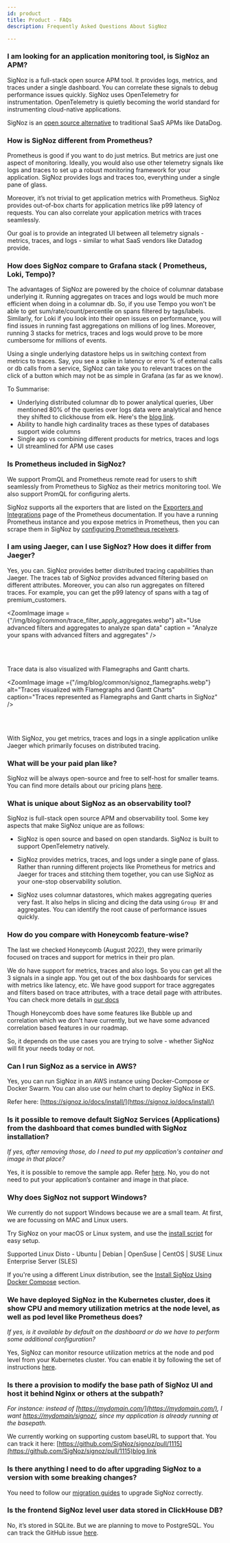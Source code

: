 ```yaml
---
id: product
title: Product - FAQs
description: Frequently Asked Questions About SigNoz

---
```


### I am looking for an application monitoring tool, is SigNoz an APM?

SigNoz is a full-stack open source APM tool. It provides logs, metrics, and traces under a single dashboard. You can correlate these signals to debug performance issues quickly. SigNoz uses OpenTelemetry for instrumentation. OpenTelemetry is quietly becoming the world standard for instrumenting cloud-native applications. 

SigNoz is an [open source alternative](https://signoz.io/blog/open-source-datadog-alternative/) to traditional SaaS APMs like DataDog.

### How is SigNoz different from Prometheus?

Prometheus is good if you want to do just metrics. But metrics are just one aspect of monitoring. Ideally, you would also use other telemetry signals like logs and traces to set up a robust monitoring framework for your application. SigNoz provides logs and traces too, everything under a single pane of glass.

Moreover, it’s not trivial to get application metrics with Prometheus. SigNoz provides out-of-box charts for application metrics like p99 latency of requests. You can also correlate your application metrics with traces seamlessly.

Our goal is to provide an integrated UI between all telemetry signals - metrics, traces, and logs - similar to what SaaS vendors like Datadog provide.

### How does SigNoz compare to Grafana stack ( Prometheus, Loki, Tempo)?

The advantages of SigNoz are powered by the choice of columnar database underlying it. Running aggregates on traces and logs would be much more efficient when doing in a columnar db. So, if you use Tempo you won't be able to get sum/rate/count/percentile on spans filtered by tags/labels. Similarly, for Loki if you look into their open issues on performance, you will find issues in running fast aggregations on millions of log lines.
Moreover, running 3 stacks for metrics, traces and logs would prove to be more cumbersome for millions of events.

Using a single underlying datastore helps us in switching context from metrics to traces. Say, you see a spike in latency or error % of external calls or db calls from a service, SigNoz can take you to relevant traces on the click of a button which may not be as simple in Grafana (as far as we know).

To Summarise:

- Underlying distributed columnar db to power analytical queries, Uber mentioned 80% of the queries over logs data were analytical and hence they shifted to clickhouse from elk. Here's the <a href="https://www.uber.com/en-IN/blog/logging/" rel="noopener noreferrer nofollow" target="_blank">blog link</a>.
- Ability to handle high cardinality traces as these types of databases support wide columns
- Single app vs combining different products for metrics, traces and logs
- UI streamlined for APM use cases

### Is Prometheus included in SigNoz?

We support PromQL and Prometheus remote read for users to shift seamlessly from Prometheus to SigNoz as their metrics monitoring tool. We also support PromQL for configuring alerts.

SigNoz supports all the exporters that are listed on the <a href="https://prometheus.io/docs/instrumenting/exporters/" rel="noopener noreferrer nofollow" target="_blank">Exporters and Integrations</a> page of the Prometheus documentation. If you have a running Prometheus instance and you expose metrics in Prometheus, then you can scrape them in SigNoz by [configuring Prometheus receivers](https://signoz.io/docs/userguide/send-metrics/#enable-a-prometheus-receiver).

### I am using Jaeger, can I use SigNoz? How does it differ from Jaeger?

Yes, you can. SigNoz provides better distributed tracing capabilities than Jaeger. The traces tab of SigNoz provides advanced filtering based on different attributes. Moreover, you can also run aggregates on filtered traces. For example, you can get the p99 latency of spans with a tag of premium_customers.

<ZoomImage
    image ={"/img/blog/common/trace_filter_apply_aggregates.webp"} 
    alt="Use advanced filters and aggregates to analyze span data"
    caption = "Analyze your spans with advanced filters and aggregates"
/>

<br></br>

Trace data is also visualized with Flamegraphs and Gantt charts.

<ZoomImage
    image ={"/img/blog/common/signoz_flamegraphs.webp"} 
    alt="Traces visualized with Flamegraphs and Gantt Charts"
    caption="Traces represented as Flamegraphs and Gantt charts in SigNoz"
/>

<br></br>

With SigNoz, you get metrics, traces and logs in a single application unlike Jaeger which primarily focuses on distributed tracing.

### What will be your paid plan like?

SigNoz will be always open-source and free to self-host for smaller
teams. You can find more details about our pricing plans [here](https://signoz.io/pricing/).


### What is unique about SigNoz as an observability tool?

SigNoz is full-stack open source APM and observability tool. Some key aspects that make SigNoz unique are as follows:

- SigNoz is open source and based on open standards. SigNoz is built to support OpenTelemetry natively.

- SigNoz provides metrics, traces, and logs under a single pane of glass. Rather than running different projects like Prometheus for metrics and Jaeger for traces and stitching them together, you can use SigNoz as your one-stop observability solution.

- SigNoz uses columnar datastores, which makes aggregating queries very fast. It also helps in slicing and dicing the data using `Group BY` and aggregates. You can identify the root cause of performance issues quickly.

### How do you compare with Honeycomb feature-wise?

The last we checked Honeycomb (August 2022), they were primarily focused on traces and support for metrics in their pro plan.

We do have support for metrics, traces and also logs. So you can get all the 3 signals in a single app. You get out of the box dashboards for services with metrics like latency, etc. We have good support for trace aggregates and filters based on trace attributes, with a trace detail page with attributes. You can check more details in [our docs](https://signoz.io/docs/userguide/overview/)

Though Honeycomb does have some features like Bubble up and correlation which we don't have currently, but we have some advanced correlation based features in our roadmap.

So, it depends on the use cases you are trying to solve - whether SigNoz will fit your needs today or not.


### Can I run SigNoz as a service in AWS?

Yes, you can run SigNoz in an AWS instance using Docker-Compose or Docker Swarm. You can also use our helm chart to deploy SigNoz in EKS.

Refer here: [https://signoz.io/docs/install/](https://signoz.io/docs/install/)


### Is it possible to remove default SigNoz Services (Applications) from the dashboard that comes bundled with SigNoz installation?

*If yes, after removing those, do I need to put my application's container and image in that place?*

Yes, it is possible to remove the sample app. Refer [here](https://signoz.io/docs/operate/docker-standalone/#remove-the-sample-application). No, you do not need to put your application’s container and image in that place.


### Why does SigNoz not support Windows?

We currently do not support Windows because we are a small team. At first, we are focussing on MAC and Linux users.

Try SigNoz on your macOS or Linux system, and use the [install script](https://signoz.io/docs/install/docker/#install-signoz-using-the-install-script) for easy setup.

Supported Linux Disto - Ubuntu | Debian | OpenSuse | CentOS | SUSE Linux Enterprise Server (SLES)

If you're using a different Linux distribution, see the [Install SigNoz Using Docker Compose](https://signoz.io/docs/install/docker/#install-signoz-using-docker-compose) section.



### We have deployed SigNoz in the Kubernetes cluster, does it show CPU and memory utilization metrics at the node level, as well as pod level like Prometheus does? 

*If yes, is it available by default on the dashboard or do we have to perform some additional configuration?*

Yes, SigNoz can monitor resource utilization metrics at the node and pod level from your Kubernetes cluster. You can enable it by following the set of instructions [here](https://signoz.io/docs/tutorial/kubernetes-infra-metrics/#steps-to-export-k8s-metrics-to-signoz).


### Is there a provision to modify the base path of SigNoz UI and host it behind Nginx or others at the subpath?

*For instance: instead of [https://mydomain.com/](https://mydomain.com/), I want [https://mydomain/signoz/](https://mydomain/signoz/), since my application is already running at the basepath.*

We currently working on supporting custom baseURL to support that.
You can track it here: [https://github.com/SigNoz/signoz/pull/1115](https://github.com/SigNoz/signoz/pull/1115)<a href="https://www.uber.com/en-IN/blog/logging/" rel="noopener noreferrer nofollow" target="_blank">blog link</a>


### Is there anything I need to do after upgrading SigNoz to a version with some breaking changes?

You need to follow our [migration guides](https://signoz.io/docs/operate/migration/) to upgrade SigNoz correctly.


### Is the frontend SigNoz level user data stored in ClickHouse DB?

No, it’s stored in SQLite. But we are planning to move to PostgreSQL. You can track the GitHub issue <a href="https://github.com/SigNoz/signoz/issues/941" rel="noopener noreferrer nofollow" target="_blank">here</a>.
